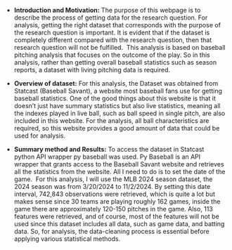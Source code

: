 


- **Introduction and Motivation:**
The purpose of this webpage is to describe the process of getting data for the research question. For analysis, getting the right dataset that corresponds with the purpose of the research question is important. It is evident that if the dataset is completely different compared with the research question, then that research question will not be fulfilled. 
This analysis is based on baseball pitching analysis that focuses on the outcome of the play. So in this analysis, rather than getting overall baseball statistics such as season reports, a dataset with living pitching data is required.  

- **Overview of dataset:** 
For this analysis, the Dataset was obtained from Statcast (Baseball Savant), a website most baseball fans use for getting baseball statistics. One of the good things about this website is that it doesn’t just have summary statistics but also live statistics, meaning all the indexes played in live ball, such as ball speed in single pitch, are also included in this website. For the analysis, all ball characteristics are required, so this website provides a good amount of data that could be used for analysis. 

- **Summary method and Results:** 
To access the dataset in Statcast python API wrapper py baseball was used. Py Baseball is an API wrapper that grants access to the Baseball Savant website and retrieves all the statistics from the website. All I need to do is to set the date of the game. 
For this analysis, I will use the MLB 2024 season dataset, the 2024 season was from 3/20/2024 to 11/2/2024. By setting this date interval, 742,843 observations were retrieved, which is quite a lot but makes sense since 30 teams are playing roughly 162 games, inside the game there are approximately 120-150 pitches in the game. Also, 113 features were retrieved, and of course, most of the features will not be used since this dataset includes all data, such as game data, and batting data. So, for analysis, the data-cleaning process is essential before applying various statistical methods. 

